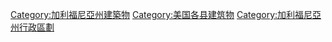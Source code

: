 
[[Category:加利福尼亞州建築物|Category:加利福尼亞州建築物]]
[[Category:美国各县建筑物|Category:美国各县建筑物]]
[[Category:加利福尼亞州行政區劃|Category:加利福尼亞州行政區劃]]